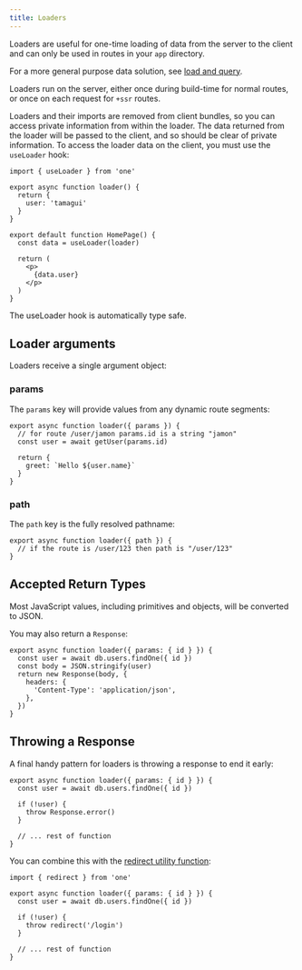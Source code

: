 ```yaml
---
title: Loaders
---
```


Loaders are useful for one-time loading of data from the server to the client and can only be used in routes in your `app` directory.

For a more general purpose data solution, see [load and query]().

Loaders run on the server, either once during build-time for normal routes, or once on each request for `+ssr` routes.

Loaders and their imports are removed from client bundles, so you can access private information from within the loader. The data returned from the loader will be passed to the client, and so should be clear of private information. To access the loader data on the client, you must use the `useLoader` hook:

```tsx
import { useLoader } from 'one'

export async function loader() {
  return {
    user: 'tamagui'
  }
}

export default function HomePage() {
  const data = useLoader(loader)
  
  return (
    <p>
      {data.user}
    </p>
  )
}
```

The useLoader hook is automatically type safe.

## Loader arguments

Loaders receive a single argument object:

### params

 The `params` key will provide values from any dynamic route segments:

```tsx fileName=app/user/[id].tsx
export async function loader({ params }) {
  // for route /user/jamon params.id is a string "jamon"
  const user = await getUser(params.id)
  
  return {
    greet: `Hello ${user.name}`
  }
}
```

### path

The `path` key is the fully resolved pathname:

```tsx fileName=app/user/[id].tsx
export async function loader({ path }) {
  // if the route is /user/123 then path is "/user/123"
}
```

## Accepted Return Types

Most JavaScript values, including primitives and objects, will be converted to JSON.

You may also return a `Response`:

```tsx
export async function loader({ params: { id } }) {
  const user = await db.users.findOne({ id })
  const body = JSON.stringify(user)
  return new Response(body, {
    headers: {
      'Content-Type': 'application/json',
    },
  })
}
```

## Throwing a Response

A final handy pattern for loaders is throwing a response to end it early:

```tsx
export async function loader({ params: { id } }) {
  const user = await db.users.findOne({ id })

  if (!user) {
    throw Response.error()
  }
  
  // ... rest of function
}
```

You can combine this with the [redirect utility function](/docs/helpers-utility-functions#redirect):

```tsx
import { redirect } from 'one'

export async function loader({ params: { id } }) {
  const user = await db.users.findOne({ id })

  if (!user) {
    throw redirect('/login')
  }

  // ... rest of function
}
```
